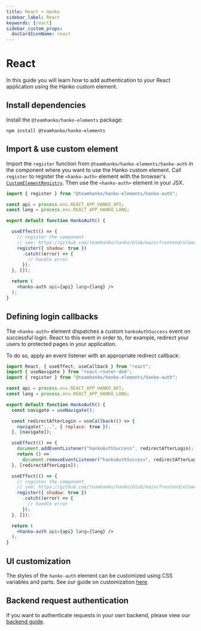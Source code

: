 ```yaml
---
title: React + Hanko
sidebar_label: React
keywords: [react]
sidebar_custom_props:
  docCardIconName: react
---
```


# React

In this guide you will learn how to add authentication to your React application using the Hanko custom element.

## Install dependencies
Install the `@teamhanko/hanko-elements` package:

```shell npm2yarn
npm install @teamhanko/hanko-elements
```

## Import & use custom element

Import the `register` function from `@teamhanko/hanko-elements/hanko-auth` in the component where you want to use the
Hanko custom element. Call `register` to register the `<hanko-auth>` element with the browser's
[`CustomElementRegistry`](https://developer.mozilla.org/de/docs/Web/API/CustomElementRegistry).
Then use the `<hanko-auth>` element in your JSX.

```jsx title="HankoAuth.jsx" showLineNumbers
import { register } from "@teamhanko/hanko-elements/hanko-auth";

const api = process.env.REACT_APP_HANKO_API;
const lang = process.env.REACT_APP_HANKO_LANG;

export default function HankoAuth() {

  useEffect(() => {
    // register the component
    // see: https://github.com/teamhanko/hanko/blob/main/frontend/elements/README.md#script
    register({ shadow: true })
      .catch((error) => {
        // handle error
      });
  }, []);

  return (
    <hanko-auth api={api} lang={lang} />
  );
}
```

## Defining login callbacks

The `<hanko-auth>` element dispatches a custom `hankoAuthSuccess` event on successful login. React to this
event in order to, for example, redirect your users to protected pages in your application.

To do so, apply an event listener with an appropriate redirect callback:

```jsx {2,9-20} title="HankoAuth.jsx" showLineNumbers
import React, { useEffect, useCallback } from "react";
import { useNavigate } from "react-router-dom";
import { register } from "@teamhanko/hanko-elements/hanko-auth";

const api = process.env.REACT_APP_HANKO_API;
const lang = process.env.REACT_APP_HANKO_LANG;

export default function HankoAuth() {
  const navigate = useNavigate();

  const redirectAfterLogin = useCallback(() => {
    navigate("...", { replace: true });
  }, [navigate]);

  useEffect(() => {
    document.addEventListener("hankoAuthSuccess", redirectAfterLogin);
    return () =>
      document.removeEventListener("hankoAuthSuccess", redirectAfterLogin);
  }, [redirectAfterLogin]);

  useEffect(() => {
    // register the component
    // see: https://github.com/teamhanko/hanko/blob/main/frontend/elements/README.md#script
    register({ shadow: true })
      .catch((error) => {
        // handle error
      });
  }, []);

  return (
    <hanko-auth api={api} lang={lang} />
  );
}
```

## UI customization

The styles of the `hanko-auth` element can be customized using CSS variables and parts. See our guide
on customization [here](https://github.com/teamhanko/hanko/tree/main/frontend/elements#ui-customization).

## Backend request authentication

If you want to authenticate requests in your own backend, please view our [backend guide](/guides/backend).
